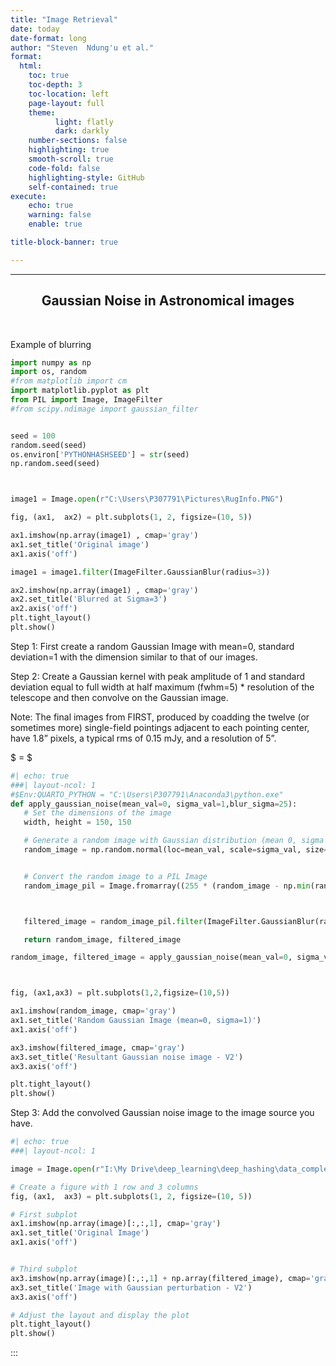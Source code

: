 ```yaml
---
title: "Image Retrieval"
date: today
date-format: long
author: "Steven  Ndung'u et al."
format:
  html:
    toc: true
    toc-depth: 3
    toc-location: left
    page-layout: full
    theme:
          light: flatly
          dark: darkly
    number-sections: false
    highlighting: true
    smooth-scroll: true
    code-fold: false
    highlighting-style: GitHub
    self-contained: true
execute:
    echo: true
    warning: false
    enable: true

title-block-banner: true

---
```


```{=html}
<style type="text/css">

h1.title {
  font-size: 20px;
  color: White;
  text-align: center;
}
h4.author { /* Header 4 - and the author and data headers use this too  */
    font-size: 16px;
  font-family: "Source Sans Pro Semibold", Times, serif;
  color: Red;
  text-align: center;
}
h4.date { /* Header 4 - and the author and data headers use this too  */
  font-size: 16px;
  font-family: "Source Sans Pro Semibold", Times, serif;
  color: Red;
  text-align: center;
}
</style>
```

------------------------------------------------------------------------
:::{.column-page}

::: {style="text-align:center"}
<h2>Gaussian Noise in Astronomical images</h2>
:::

</br>

Example of blurring

```python
import numpy as np
import os, random
#from matplotlib import cm
import matplotlib.pyplot as plt
from PIL import Image, ImageFilter
#from scipy.ndimage import gaussian_filter


seed = 100
random.seed(seed)
os.environ['PYTHONHASHSEED'] = str(seed)
np.random.seed(seed)



image1 = Image.open(r"C:\Users\P307791\Pictures\RugInfo.PNG")

fig, (ax1,  ax2) = plt.subplots(1, 2, figsize=(10, 5))

ax1.imshow(np.array(image1) , cmap='gray')
ax1.set_title('Original image')
ax1.axis('off') 

image1 = image1.filter(ImageFilter.GaussianBlur(radius=3))

ax2.imshow(np.array(image1) , cmap='gray')
ax2.set_title('Blurred at Sigma=3')
ax2.axis('off') 
plt.tight_layout()
plt.show()

```

Step 1: First create a random Gaussian Image with mean=0, standard deviation=1 with the dimension similar to that of our images.

Step 2: Create a Gaussian kernel with peak amplitude of 1 and standard deviation equal to full width at half maximum (fwhm=5) * resolution of the telescope and then convolve on the Gaussian image.

Note: The final images from FIRST, produced by coadding the twelve (or sometimes more) single-field pointings adjacent to each pointing center, have 1.8" pixels, a typical rms of 0.15 mJy, and a resolution of 5".


$\text{Number of pixels} = \frac{\text{ Number of arcsecond}}{\text{Resolution (arcseconds per pixel)}} $


```python
#| echo: true
###| layout-ncol: 1
#$Env:QUARTO_PYTHON = "C:\Users\P307791\Anaconda3\python.exe"
def apply_gaussian_noise(mean_val=0, sigma_val=1,blur_sigma=25):
   # Set the dimensions of the image
   width, height = 150, 150

   # Generate a random image with Gaussian distribution (mean 0, sigma 1)
   random_image = np.random.normal(loc=mean_val, scale=sigma_val, size=(height, width))


   # Convert the random image to a PIL Image
   random_image_pil = Image.fromarray((255 * (random_image - np.min(random_image)) / (np.max(random_image) - np.min(random_image))).astype(np.uint8))



   filtered_image = random_image_pil.filter(ImageFilter.GaussianBlur(radius=blur_sigma))

   return random_image, filtered_image

random_image, filtered_image = apply_gaussian_noise(mean_val=0, sigma_val=1,blur_sigma=25)



fig, (ax1,ax3) = plt.subplots(1,2,figsize=(10,5))

ax1.imshow(random_image, cmap='gray')
ax1.set_title('Random Gaussian Image (mean=0, sigma=1)')
ax1.axis('off')

ax3.imshow(filtered_image, cmap='gray')
ax3.set_title('Resultant Gaussian noise image - V2')
ax3.axis('off')

plt.tight_layout()
plt.show()

```

Step 3: Add the convolved Gaussian noise image to the image source you have.

```python
#| echo: true
###| layout-ncol: 1

image = Image.open(r"I:\My Drive\deep_learning\deep_hashing\data_complete\train\Bent\J004151.59+002836.2.jpg")

# Create a figure with 1 row and 3 columns
fig, (ax1,  ax3) = plt.subplots(1, 2, figsize=(10, 5))

# First subplot
ax1.imshow(np.array(image)[:,:,1], cmap='gray')
ax1.set_title('Original Image')
ax1.axis('off') 


# Third subplot
ax3.imshow(np.array(image)[:,:,1] + np.array(filtered_image), cmap='gray')
ax3.set_title('Image with Gaussian perturbation - V2')
ax3.axis('off')

# Adjust the layout and display the plot
plt.tight_layout()
plt.show()
```


:::
:::